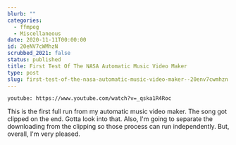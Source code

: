 ```yaml
---
blurb: ""
categories:
  - ffmpeg
  - Miscellaneous
date: 2020-11-11T00:00:00
id: 20eNV7cWMhzN
scrubbed_2021: false
status: published
title: First Test Of The NASA Automatic Music Video Maker
type: post
slug: first-test-of-the-nasa-automatic-music-video-maker--20env7cwmhzn
---
```


`youtube: https://www.youtube.com/watch?v=_qska1R4Roc`

This is the first full run from my automatic music video maker. The song got clipped on the end. Gotta look into that. Also, I'm going to separate the downloading from the clipping so those process can run independently. But, overall, I'm very pleased.